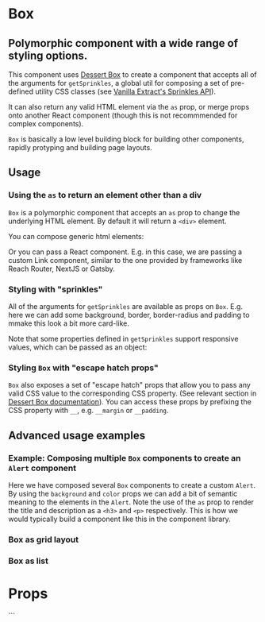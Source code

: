 

<Meta of={stories} />

# Box

## Polymorphic component with a wide range of styling options.

This component uses
[Dessert Box](https://github.com/TheMightyPenguin/dessert-box) to create a
component that accepts all of the arguments for `getSprinkles`, a global util
for composing a set of pre-defined utility CSS classes (see
[Vanilla Extract's Sprinkles API](https://vanilla-extract.style/documentation/packages/sprinkles/)).

It can also return any valid HTML element via the `as` prop, or merge props onto
another React component (though this is not recommmended for complex
components).

`Box` is basically a low level building block for building other components,
rapidly protyping and building page layouts.

## Usage

### Using the `as` to return an element other than a div

`Box` is a polymorphic component that accepts an `as` prop to change the
underlying HTML element. By default it will return a `<div>` element.

You can compose generic html elements:

<Canvas sourceState="shown" of={stories.ExamplePolymorphismListItems} />

Or you can pass a React component. E.g. in this case, we are passing a custom
Link component, similar to the one provided by frameworks like Reach Router,
NextJS or Gatsby.

<Canvas sourceState="shown" of={stories.ExamplePolymorphismReactComponent} />

### Styling with "sprinkles"

All of the arguments for `getSprinkles` are available as props on `Box`. E.g.
here we can add some background, border, border-radius and padding to mmake this
look a bit more card-like.

<Canvas sourceState="shown" of={stories.ExampleBasicSprinkles} />

Note that some properties defined in `getSprinkles` support responsive values,
which can be passed as an object:

<Canvas sourceState="shown" of={stories.ExampleResponsiveSprinkles} />

### Styling `Box` with "escape hatch props"

`Box` also exposes a set of "escape hatch" props that allow you to pass any
valid CSS value to the corresponding CSS property. (See relevant section in
[Dessert Box documentation](https://github.com/TheMightyPenguin/dessert-box#escape-hatch)).
You can access these props by prefixing the CSS property with `__`, e.g.
`__margin` or `__padding`.

<Canvas sourceState="shown" of={stories.ExampleEscapeHatchStyles} />

## Advanced usage examples

### Example: Composing multiple `Box` components to create an `Alert` component

Here we have composed several `Box` components to create a custom `Alert`. By
using the `background` and `color` props we can add a bit of semantic meaning to
the elements in the `Alert`. Note the use of the `as` prop to render the title
and description as a `<h3>` and `<p>` respectively. This is how we would
typically build a component like this in the component library.

<Canvas of={stories.BoxAsWarning} />
<Canvas of={stories.BoxAsConfirmation} />

### Box as grid layout

<Canvas of={stories.BoxAsGridLayout} />

### Box as list

# Props

<ArgTypes of={Box} />
```

